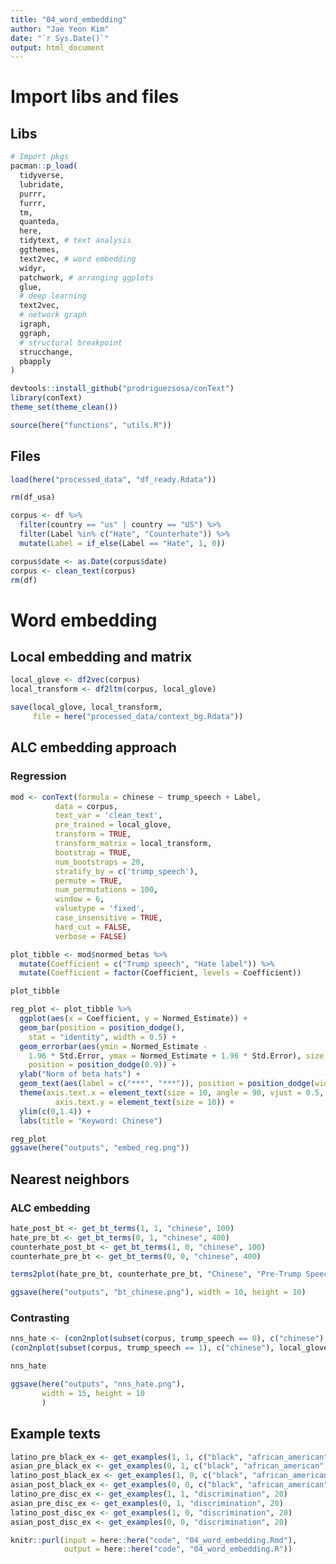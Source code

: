 ```yaml
---
title: "04_word_embedding"
author: "Jae Yeon Kim"
date: "`r Sys.Date()`"
output: html_document
---
```


# Import libs and files 

## Libs

```r

# Import pkgs
pacman::p_load(
  tidyverse,
  lubridate, 
  purrr,
  furrr,
  tm,
  quanteda, 
  here,
  tidytext, # text analysis 
  ggthemes,
  text2vec, # word embedding 
  widyr,
  patchwork, # arranging ggplots
  glue,
  # deep learning 
  text2vec,
  # network graph
  igraph,
  ggraph,
  # structural breakpoint
  strucchange,
  pbapply
)

devtools::install_github("prodriguezsosa/conText")
library(conText)
theme_set(theme_clean())

source(here("functions", "utils.R"))

```

## Files 

```r
load(here("processed_data", "df_ready.Rdata"))

rm(df_usa)

corpus <- df %>%
  filter(country == "us" | country == "US") %>%
  filter(Label %in% c("Hate", "Counterhate")) %>%
  mutate(Label = if_else(Label == "Hate", 1, 0))

corpus$date <- as.Date(corpus$date)
corpus <- clean_text(corpus)
rm(df)
```

# Word embedding 

## Local embedding and matrix 

```r
local_glove <- df2vec(corpus)
local_transform <- df2ltm(corpus, local_glove)

save(local_glove, local_transform, 
     file = here("processed_data/context_bg.Rdata"))
```

## ALC embedding approach 

### Regression 

```r
mod <- conText(formula = chinese ~ trump_speech + Label, 
          data = corpus, 
          text_var = 'clean_text', 
          pre_trained = local_glove,
          transform = TRUE, 
          transform_matrix = local_transform, 
          bootstrap = TRUE, 
          num_bootstraps = 20, 
          stratify_by = c('trump_speech'),
          permute = TRUE, 
          num_permutations = 100, 
          window = 6, 
          valuetype = 'fixed', 
          case_insensitive = TRUE, 
          hard_cut = FALSE, 
          verbose = FALSE)
```

```r
plot_tibble <- mod$normed_betas %>% 
  mutate(Coefficient = c("Trump speech", "Hate label")) %>% 
  mutate(Coefficient = factor(Coefficient, levels = Coefficient))

plot_tibble
```

```r
reg_plot <- plot_tibble %>%
  ggplot(aes(x = Coefficient, y = Normed_Estimate)) + 
  geom_bar(position = position_dodge(), 
    stat = "identity", width = 0.5) + 
  geom_errorbar(aes(ymin = Normed_Estimate - 
    1.96 * Std.Error, ymax = Normed_Estimate + 1.96 * Std.Error), size = 0.75, width = 0.15, 
    position = position_dodge(0.9)) + 
  ylab("Norm of beta hats") + 
  geom_text(aes(label = c("***", "***")), position = position_dodge(width = 0.9), hjust = 0.5, vjust = -1, size = 8) + 
  theme(axis.text.x = element_text(size = 10, angle = 90, vjust = 0.5, hjust = 1),
          axis.text.y = element_text(size = 10)) +
  ylim(c(0,1.4)) +
  labs(title = "Keyword: Chinese")

reg_plot
ggsave(here("outputs", "embed_reg.png"))
```

## Nearest neighbors 

### ALC embedding 

```r
hate_post_bt <- get_bt_terms(1, 1, "chinese", 100)
hate_pre_bt <- get_bt_terms(0, 1, "chinese", 400)
counterhate_post_bt <- get_bt_terms(1, 0, "chinese", 100)
counterhate_pre_bt <- get_bt_terms(0, 0, "chinese", 400)
```

```r
terms2plot(hate_pre_bt, counterhate_pre_bt, "Chinese", "Pre-Trump Speech") + terms2plot(hate_post_bt, counterhate_post_bt, "Chinese", "Post-Trump Speech")

ggsave(here("outputs", "bt_chinese.png"), width = 10, height = 10)
```

### Contrasting 

```r
nns_hate <- (con2nplot(subset(corpus, trump_speech == 0), c("chinese"), local_glove, local_transform) + labs(title = "Pre-Trump speech", subtitle = "Keyword: Chinese")) +
(con2nplot(subset(corpus, trump_speech == 1), c("chinese"), local_glove, local_transform) + labs(title = "Post-Trump speech", subtitle = "Keyword: Chinese"))

nns_hate 

ggsave(here("outputs", "nns_hate.png"),
       width = 15, height = 10
       )
```

## Example texts 

```r
latino_pre_black_ex <- get_examples(1, 1, c("black", "african_american", "negro"), 20)
asian_pre_black_ex <- get_examples(0, 1, c("black", "african_american", "negro"), 20)
latino_post_black_ex <- get_examples(1, 0, c("black", "african_american", "negro"), 20)
asian_post_black_ex <- get_examples(0, 0, c("black", "african_american", "negro"), 20)
latino_pre_disc_ex <- get_examples(1, 1, "discrimination", 20)
asian_pre_disc_ex <- get_examples(0, 1, "discrimination", 20)
latino_post_disc_ex <- get_examples(1, 0, "discrimination", 20)
asian_post_disc_ex <- get_examples(0, 0, "discrimination", 20)
```

```r
knitr::purl(input = here::here("code", "04_word_embedding.Rmd"),
            output = here::here("code", "04_word_embedding.R"))
```
 